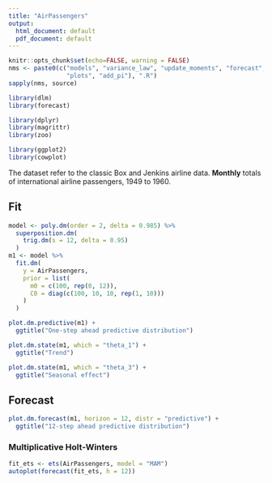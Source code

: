 ```yaml
---
title: "AirPassengers"
output:
  html_document: default
  pdf_document: default
---
```


```r
knitr::opts_chunk$set(echo=FALSE, warning = FALSE)
nms <- paste0(c("models", "variance_law", "update_moments", "forecast", "fit",
                "plots", "add_pi"), ".R")
sapply(nms, source)

library(dlm)
library(forecast)

library(dplyr)
library(magrittr)
library(zoo)

library(ggplot2)
library(cowplot)

```

The dataset refer to the classic Box and Jenkins airline data. 
**Monthly** totals of international airline passengers, 1949 to 1960.


## Fit
```r
model <- poly.dm(order = 2, delta = 0.985) %>%
  superposition.dm(
    trig.dm(s = 12, delta = 0.95)
  )
m1 <- model %>%
  fit.dm(
    y = AirPassengers, 
    prior = list(
      m0 = c(100, rep(0, 12)),
      C0 = diag(c(100, 10, 10, rep(1, 10)))
    )
  )
```

```r
plot.dm.predictive(m1) +
  ggtitle("One-step ahead predictive distribution")

plot.dm.state(m1, which = "theta_1") +
  ggtitle("Trend")

plot.dm.state(m1, which = "theta_3") +
  ggtitle("Seasonal effect")
```


## Forecast

```r
plot.dm.forecast(m1, horizon = 12, distr = "predictive") +
  ggtitle("12-step ahead predictive distribution")
```

### Multiplicative Holt-Winters
```r
fit_ets <- ets(AirPassengers, model = "MAM")
autoplot(forecast(fit_ets, h = 12))
```

